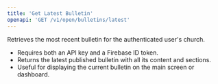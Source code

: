 ```yaml
---
title: 'Get Latest Bulletin'
openapi: 'GET /v1/open/bulletins/latest'
---
```


Retrieves the most recent bulletin for the authenticated user's church.

- Requires both an API key and a Firebase ID token.
- Returns the latest published bulletin with all its content and sections.
- Useful for displaying the current bulletin on the main screen or dashboard. 